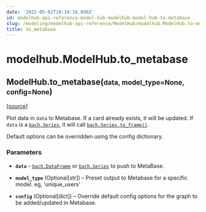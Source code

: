 ```yaml
---
date: '2022-05-02T10:34:16.896Z'
id: modelhub-api-reference-model-hub-modelhub-model-hub-to-metabase
slug: /modeling/modelhub-api-reference/ModelHub/modelhub.ModelHub.to-metabase/
title: to_metabase
---
```


# modelhub.ModelHub.to_metabase

<div class="method">

<h2 class="signature-method"><span class="additional-name">ModelHub.</span><span class="name">to_metabase(</span><small class="parameter-list"><span class="parameter" id="data">data</span>, <span class="parameter" id="model_type">model_type=None</span>, <span class="parameter" id="config">config=None</span></small>)</h2>


&#8203;<span class="view-source">[[source]](https://github.com/objectiv/objectiv-analytics/blob/main/modelhub/modelhub/modelhub.py)</span>

<div class="content">

Plot data in `data` to Metabase. If a card already exists, it will be updated. If `data` is a
[`bach.Series`](/docs/modeling/bach/api-reference/Series/bach.Series/#bach.Series), it will call [`bach.Series.to_frame()`](/docs/modeling/bach/api-reference/Series/bach.Series.to-frame/#bach.Series.to-frame).

Default options can be overridden using the config dictionary.


### Parameters

* **`data`** – [`bach.DataFrame`](/docs/modeling/bach/api-reference/DataFrame/bach.DataFrame/#bach.DataFrame) or [`bach.Series`](/docs/modeling/bach/api-reference/Series/bach.Series/#bach.Series) to push to MetaBase.

* **`model_type`** (Optional[str]) – Preset output to Metabase for a specific model. eg, ‘unique_users’

* **`config`** (Optional[dict]) – Override default config options for the graph to be added/updated in Metabase.



</div>

</div>
